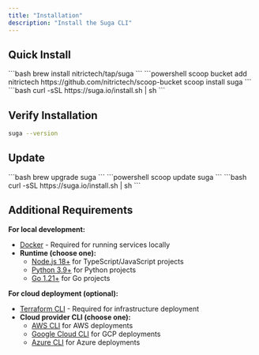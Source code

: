 ```yaml
---
title: "Installation"
description: "Install the Suga CLI"
---
```


## Quick Install

<Tabs>
  <Tab title="macOS">
    ```bash
    brew install nitrictech/tap/suga
    ```
  </Tab>
  <Tab title="Windows">
    ```powershell
    scoop bucket add nitrictech https://github.com/nitrictech/scoop-bucket
    scoop install suga
    ```
  </Tab>
  <Tab title="Linux">
    ```bash
    curl -sSL https://suga.io/install.sh | sh
    ```
  </Tab>
</Tabs>

## Verify Installation

```bash
suga --version
```

## Update

<Tabs>
  <Tab title="macOS">
    ```bash
    brew upgrade suga
    ```
  </Tab>
  <Tab title="Windows">
    ```powershell
    scoop update suga
    ```
  </Tab>
  <Tab title="Linux">
    ```bash
    curl -sSL https://suga.io/install.sh | sh
    ```
  </Tab>
</Tabs>

## Additional Requirements

**For local development:**

- [Docker](https://docs.docker.com/get-docker/) - Required for running services locally
- **Runtime (choose one):**
  - [Node.js 18\+](https://nodejs.org/) for TypeScript/JavaScript projects
  - [Python 3.9\+](https://www.python.org/downloads/) for Python projects
  - [Go 1.21\+](https://golang.org/dl/) for Go projects

**For cloud deployment (optional):**

- [Terraform CLI](https://terraform.io/downloads) - Required for infrastructure deployment
- **Cloud provider CLI (choose one):**
  - [AWS CLI](https://aws.amazon.com/cli/) for AWS deployments
  - [Google Cloud CLI](https://cloud.google.com/sdk/gcloud) for GCP deployments
  - [Azure CLI](https://docs.microsoft.com/en-us/cli/azure/) for Azure deployments